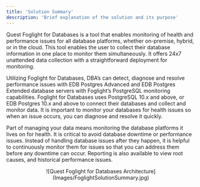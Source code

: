 ```yaml
---
title: 'Solution Summary'
description: 'Brief explanation of the solution and its purpose'
---
```

Quest Foglight for Databases is a tool that enables monitoring of health and performance issues for all database platforms, whether on-premise, hybrid, or in the cloud.  This tool enables the user to collect their database information in one place to monitor them simultaneously.  It offers 24x7 unattended data collection with a straightforward deployment for monitoring.

Utilizing Foglight for Databases, DBA’s can detect, diagnose and resolve performance issues with EDB Postgres Advanced and EDB Postgres Extended database servers with Foglight’s PostgreSQL monitoring capabilities.  Foglight for Databases uses PostgreSQL 10.x and above, or EDB Postgres 10.x and above to connect their databases and collect and monitor data.  It is important to monitor your databases for health issues so when an issue occurs, you can diagnose and resolve it quickly.

Part of managing your data means monitoring the database platforms it lives on for health.  It is critical to avoid database downtime or performance issues.  Instead of handling database issues after they happen, it is helpful to continuously monitor them for issues so that you can address them before any downtime can occur.  Reporting is also available to view root causes, and historical performance issues.


<p align="center">
  ![Quest Foglight for Databases Architecture](Images/FoglightSolutionSummary.jpg)
</p>
